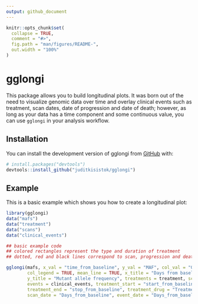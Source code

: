 ```yaml
---
output: github_document
---
```


<!-- README.md is generated from README.Rmd. Please edit that file -->

```r
knitr::opts_chunk$set(
  collapse = TRUE,
  comment = "#>",
  fig.path = "man/figures/README-",
  out.width = "100%"
)
```

# gglongi

<!-- badges: start -->
<!-- badges: end -->

This package allows you to build longitudinal plots. It was born out of the need to visualize genomic data over time and overlay clinical events such as treatment, scan dates, date of progression and date of death; however, as long as your data has a time component and some continuous value, you can use `gglongi` in your analysis workflow.

## Installation

You can install the development version of gglongi from [GitHub](https://github.com/) with:

``` r
# install.packages("devtools")
devtools::install_github("juditkisistok/gglongi")
```

## Example

This is a basic example which shows you how to create a longitudinal plot:

```r
library(gglongi)
data("mafs")
data("treatment")
data("scans")
data("clinical_events")

## basic example code
## colored rectangles represent the type and duration of treatment
## dotted, red and black lines correspond to scan, progression and death dates, respectively

gglongi(mafs, x_val = "time_from_baseline", y_val = "MAF", col_val = "Gene", 
        col_legend = TRUE, mean_line = TRUE, x_title = "Days from baseline sample", 
        y_title = "Mutant allele frequency", treatments = treatment, scans = scans, 
        events = clinical_events, treatment_start = "start_from_baseline", 
        treatment_end = "stop_from_baseline", treatment_drug = "Treatment_drug", 
        scan_date = "Days_from_baseline", event_date = "Days_from_baseline") 
```


